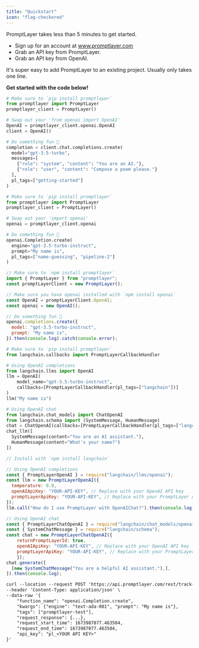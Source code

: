 ```yaml
---
title: "Quickstart"
icon: "flag-checkered"
---
```


PromptLayer takes less than 5 minutes to get started.
- Sign up for an account at www.promptlayer.com
- Grab an API key from PromptLayer.
- Grab an API key from OpenAI.

It's super easy to add PromptLayer to an existing project. Usually only takes one line.

__Get started with the code below!__

<CodeGroup>

```python Python openai >= 1.0.0
# Make sure to `pip install promptlayer`
from promptlayer import PromptLayer
promptlayer_client = PromptLayer()

# Swap out your 'from openai import OpenAI'
OpenAI = promptlayer_client.openai.OpenAI
client = OpenAI()

# Do something fun 🚀
completion = client.chat.completions.create(
  model="gpt-3.5-turbo",
  messages=[
    {"role": "system", "content": "You are an AI."},
    {"role": "user", "content": "Compose a poem please."}
  ],
  pl_tags=["getting-started"]
)
```

```python Python openai < 1.0.0
# Make sure to `pip install promptlayer`
from promptlayer import PromptLayer
promptlayer_client = PromptLayer()

# Swap out your 'import openai'
openai = promptlayer_client.openai

# Do something fun 🚀
openai.Completion.create(
  engine="gpt-3.5-turbo-instruct", 
  prompt="My name is", 
  pl_tags=["name-guessing", "pipeline-2"]
)
```

```js JavaScript
// Make sure to `npm install promptlayer`
import { PromptLayer } from "promptlayer";
const promptLayerClient = new PromptLayer();

// Make sure you have openai installed with `npm install openai`
const OpenAI = promptLayerClient.OpenAI;
const openai = new OpenAI();

// Do something fun 🚀
openai.completions.create({
  model: "gpt-3.5-turbo-instruct",
  prompt: "My name is",
}).then(console.log).catch(console.error);
```


```python Python with LangChain
# Make sure to `pip install promptlayer`
from langchain.callbacks import PromptLayerCallbackHandler

# Using OpenAI completions
from langchain.llms import OpenAI
llm = OpenAI(
    model_name="gpt-3.5-turbo-instruct",
    callbacks=[PromptLayerCallbackHandler(pl_tags=["langchain"])]
)
llm("My name is")

# Using OpenAI chat
from langchain.chat_models import ChatOpenAI
from langchain.schema import (SystemMessage, HumanMessage)
chat = ChatOpenAI(callbacks=[PromptLayerCallbackHandler(pl_tags=["langchain"])])
chat_llm([
  SystemMessage(content="You are an AI assistant."),
  HumanMessage(content="What's your name?")
])
```

```js JS/TS with Langchain
// Install with `npm install langchain`

// Using OpenAI completions
const { PromptLayerOpenAI } = require("langchain/llms/openai");
const llm = new PromptLayerOpenAI({
  temperature: 0.9,
  openAIApiKey: "YOUR-API-KEY", // Replace with your OpenAI API key
  promptLayerApiKey: "YOUR-API-KEY", // Replace with your PromptLayer API key
});
llm.call("How do I use PromptLayer with OpenAIChat?").then(console.log);

// Using OpenAI chat
const { PromptLayerChatOpenAI } = require("langchain/chat_models/openai");
const { SystemChatMessage } = require("langchain/schema");
const chat = new PromptLayerChatOpenAI({
    returnPromptLayerId: true,
    openAIApiKey: "YOUR-API-KEY", // Replace with your OpenAI API key
    promptLayerApiKey: "YOUR-API-KEY", // Replace with your PromptLayer API key
    });
chat.generate([
  [new SystemChatMessage("You are a helpful AI assistant."),],
]).then(console.log);
```

```txt REST
curl --location --request POST 'https://api.promptlayer.com/rest/track-request' \
--header 'Content-Type: application/json' \
--data-raw '{
    "function_name": "openai.Completion.create",
    "kwargs": {"engine": "text-ada-001", "prompt": "My name is"},
    "tags": ["promptlayer-test"],
    "request_response": {...},
    "request_start_time": 1673987077.463504,
    "request_end_time": 1673987077.463504,
    "api_key": "pl_<YOUR API KEY>"
}'
 ```
</CodeGroup>
    
   